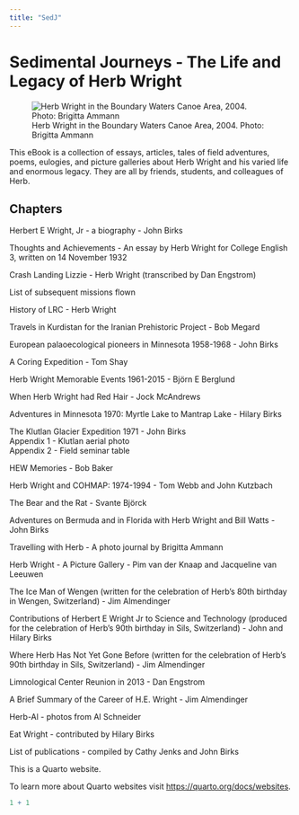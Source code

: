 ```yaml
---
title: "SedJ"
---
```


# Sedimental Journeys - The Life and Legacy of Herb Wright

![Herb Wright in the Boundary Waters Canoe Area, 2004. Photo: Brigitta Ammann](images/Herb_BWCA.jpg){.illustration fig-alt="An elderly man on a small boat in a lake"}

This eBook is a collection of essays, articles, tales of field adventures, poems, eulogies, and picture galleries about Herb Wright and his varied life and enormous legacy. They are all by friends, students, and colleagues of Herb.

## Chapters

Herbert E Wright, Jr - a biography - John Birks

Thoughts and Achievements - An essay by Herb Wright for College English 3, written on 14 November 1932

Crash Landing Lizzie - Herb Wright (transcribed by Dan Engstrom)

List of subsequent missions flown

History of LRC - Herb Wright

Travels in Kurdistan for the Iranian Prehistoric Project - Bob Megard

European palaoecological pioneers in Minnesota 1958-1968 - John Birks

A Coring Expedition - Tom Shay

Herb Wright Memorable Events 1961-2015 - Björn E Berglund

When Herb Wright had Red Hair - Jock McAndrews

Adventures in Minnesota 1970: Myrtle Lake to Mantrap Lake - Hilary Birks

The Klutlan Glacier Expedition 1971 - John Birks\
Appendix 1 - Klutlan aerial photo\
Appendix 2 - Field seminar table

HEW Memories - Bob Baker

Herb Wright and COHMAP: 1974-1994 - Tom Webb and John Kutzbach

The Bear and the Rat - Svante Björck

Adventures on Bermuda and in Florida with Herb Wright and Bill Watts - John Birks

Travelling with Herb - A photo journal by Brigitta Ammann

Herb Wright - A Picture Gallery - Pim van der Knaap and Jacqueline van Leeuwen

The Ice Man of Wengen (written for the celebration of Herb's 80th birthday in Wengen, Switzerland) - Jim Almendinger

Contributions of Herbert E Wright Jr to Science and Technology (produced for the celebration of Herb's 90th birthday in Sils, Switzerland) - John and Hilary Birks

Where Herb Has Not Yet Gone Before (written for the celebration of Herb's 90th birthday in Sils, Switzerland) - Jim Almendinger

Limnological Center Reunion in 2013 - Dan Engstrom

A Brief Summary of the Career of H.E. Wright  - Jim Almendinger

Herb-Al - photos from Al Schneider

Eat Wright - contributed by Hilary Birks

List of publications - compiled by Cathy Jenks and John Birks

This is a Quarto website.

To learn more about Quarto websites visit <https://quarto.org/docs/websites>.

```r
1 + 1
```
